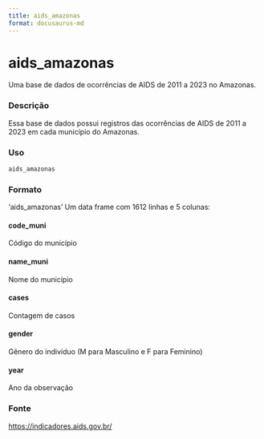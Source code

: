 ```yaml
---
title: aids_amazonas
format: docusaurus-md
---
```





# aids_amazonas

Uma base de dados de ocorrências de AIDS de 2011 a 2023 no Amazonas.

### Descrição

Essa base de dados possui registros das ocorrências de AIDS de 2011 a
2023 em cada município do Amazonas.

### Uso

```r
aids_amazonas
```

### Formato

‘aids_amazonas’ Um data frame com 1612 linhas e 5 colunas:

#### code_muni

Código do município

#### name_muni

Nome do município

#### cases

Contagem de casos

#### gender

Gênero do indivíduo (M para Masculino e F para Feminino)

#### year

Ano da observação

### Fonte

https://indicadores.aids.gov.br/
